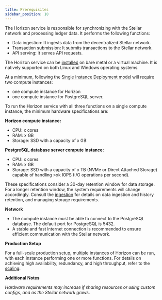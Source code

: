 ```yaml
---
title: Prerequisites
sidebar_position: 10
---
```


The Horizon service is responsible for synchronizing with the Stellar network and processing ledger data. It performs the following functions:

- Data ingestion: It ingests data from the decentralized Stellar network.
- Transaction submission: It submits transactions to the Stellar network.
- API serving: It serves API requests.

The Horizon service can be [installed](./installing.mdx) on bare metal or a virtual machine. It is natively supported on both Linux and Windows operating systems.

At a minimum, following the [Single Instance Deployment model](./configuring.mdx#single-instance-deployment) will require two compute instances:
* one compute instance for Horizon
* one compute instance for PostgreSQL server.

To run the Horizon service with all three functions on a single compute instance, the minimum hardware specifications are:

**Horizon compute instance:**

- CPU: x cores
- RAM: x GB
- Storage: SSD with a capacity of x GB

**PostgreSQL database server compute instance:**

- CPU: x cores
- RAM: x GB
- Storage: SSD with a capacity of x TB (NVMe or Direct Attached Storage) capable of handling >xk IOPS (I/O operations per second).

These specifications consider a 30-day retention window for data storage. For a longer retention window, the system requirements will change accordingly. Consult the [ingestion](https://developers.stellar.org/docs/run-api-server/ingestion) for details on data ingestion and history retention, and managing storage requirements.

**Network**

- The compute instance must be able to connect to the PostgreSQL database. The default port for PostgreSQL is 5432.
- A stable and fast Internet connection is recommended to ensure efficient communication with the Stellar network.

**Production Setup**

For a full-scale production setup, multiple instances of Horizon can be run, with each instance performing one or more functions. For details on achieving high availability, redundancy, and high throughput, refer to the [scaling](https://developers.stellar.org/docs/run-api-server/scaling).

**Additional Notes**

_Hardware requirements may increase if sharing resources or using custom configs, and as the Stellar network grows._
